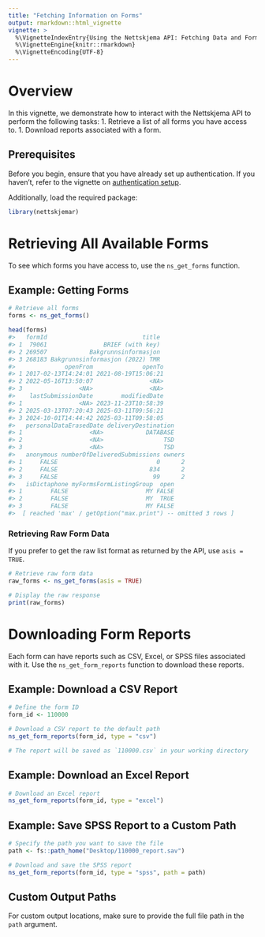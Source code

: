 ```yaml
---
title: "Fetching Information on Forms"
output: rmarkdown::html_vignette
vignette: >
  %\VignetteIndexEntry{Using the Nettskjema API: Fetching Data and Forms}
  %\VignetteEngine{knitr::rmarkdown}
  %\VignetteEncoding{UTF-8}
---
```




# Overview

In this vignette, we demonstrate how to interact with the Nettskjema API to perform the following tasks:
1. Retrieve a list of all forms you have access to.
1. Download reports associated with a form.


## Prerequisites

Before you begin, ensure that you have already set up authentication.
If you haven’t, refer to the vignette on [authentication setup](authentication.html).

Additionally, load the required package:

```r
library(nettskjemar)
```

# Retrieving All Available Forms

To see which forms you have access to, use the `ns_get_forms` function.

## Example: Getting Forms


``` r
# Retrieve all forms
forms <- ns_get_forms()

head(forms)
#>   formId                           title
#> 1  79061                BRIEF (with key)
#> 2 269507            Bakgrunnsinformasjon
#> 3 268183 Bakgrunnsinformasjon (2022) TMR
#>              openFrom              openTo
#> 1 2017-02-13T14:24:01 2021-08-19T15:06:21
#> 2 2022-05-16T13:50:07                <NA>
#> 3                <NA>                <NA>
#>    lastSubmissionDate        modifiedDate
#> 1                <NA> 2023-11-23T10:58:39
#> 2 2025-03-13T07:20:43 2025-03-11T09:56:21
#> 3 2024-10-01T14:44:42 2025-03-11T09:58:05
#>   personalDataErasedDate deliveryDestination
#> 1                   <NA>            DATABASE
#> 2                   <NA>                 TSD
#> 3                   <NA>                 TSD
#>   anonymous numberOfDeliveredSubmissions owners
#> 1     FALSE                            0      2
#> 2     FALSE                          834      2
#> 3     FALSE                           99      2
#>   isDictaphone myFormsFormListingGroup  open
#> 1        FALSE                      MY FALSE
#> 2        FALSE                      MY  TRUE
#> 3        FALSE                      MY FALSE
#>  [ reached 'max' / getOption("max.print") -- omitted 3 rows ]
```

### Retrieving Raw Form Data

If you prefer to get the raw list format as returned by the API, use `asis = TRUE`.

```r
# Retrieve raw form data
raw_forms <- ns_get_forms(asis = TRUE)

# Display the raw response
print(raw_forms)
```

# Downloading Form Reports

Each form can have reports such as CSV, Excel, or SPSS files associated with it.
Use the `ns_get_form_reports` function to download these reports.

## Example: Download a CSV Report

```r
# Define the form ID
form_id <- 110000

# Download a CSV report to the default path
ns_get_form_reports(form_id, type = "csv")

# The report will be saved as `110000.csv` in your working directory
```

## Example: Download an Excel Report

```r
# Download an Excel report
ns_get_form_reports(form_id, type = "excel")
```

## Example: Save SPSS Report to a Custom Path

```r
# Specify the path you want to save the file
path <- fs::path_home("Desktop/110000_report.sav")

# Download and save the SPSS report
ns_get_form_reports(form_id, type = "spss", path = path)
```

## Custom Output Paths

For custom output locations, make sure to provide the full file path in the `path` argument.

